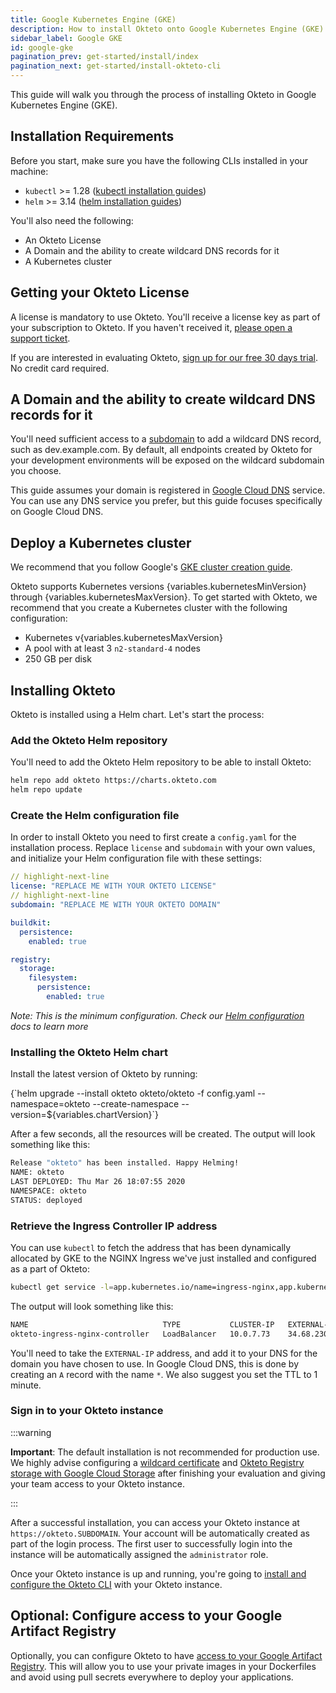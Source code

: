 ```yaml
---
title: Google Kubernetes Engine (GKE)
description: How to install Okteto onto Google Kubernetes Engine (GKE)
sidebar_label: Google GKE
id: google-gke
pagination_prev: get-started/install/index
pagination_next: get-started/install-okteto-cli
---
```



This guide will walk you through the process of installing Okteto in Google Kubernetes Engine (GKE).

## Installation Requirements

Before you start, make sure you have the following CLIs installed in your machine:

- `kubectl` >= 1.28 ([kubectl installation guides](https://kubernetes.io/docs/tasks/tools/#kubectl))
- `helm` >= 3.14 ([helm installation guides](https://helm.sh/docs/intro/install/))

You'll also need the following:

- An Okteto License
- A Domain and the ability to create wildcard DNS records for it
- A Kubernetes cluster

## Getting your Okteto License

A license is mandatory to use Okteto. You'll receive a license key as part of your subscription to Okteto. If you haven't received it, [please open a support ticket](https://okteto.com/support).

If you are interested in evaluating Okteto, [sign up for our free 30 days trial](https://www.okteto.com/free-trial/). No credit card required.

## A Domain and the ability to create wildcard DNS records for it

You'll need sufficient access to a [subdomain](self-hosted/helm-configuration.mdx#subdomain) to add a wildcard DNS record, such as dev.example.com.
By default, all endpoints created by Okteto for your development environments will be exposed on the wildcard subdomain you choose.

This guide assumes your domain is registered in [Google Cloud DNS](https://cloud.google.com/dns) service.
You can use any DNS service you prefer, but this guide focuses specifically on Google Cloud DNS.

## Deploy a Kubernetes cluster

We recommend that you follow Google's [GKE cluster creation guide](https://cloud.google.com/kubernetes-engine/docs/how-to/creating-a-cluster).

Okteto supports Kubernetes versions {variables.kubernetesMinVersion} through {variables.kubernetesMaxVersion}.
To get started with Okteto, we recommend that you create a Kubernetes cluster with the following configuration:

- Kubernetes v{variables.kubernetesMaxVersion}
- A pool with at least 3 `n2-standard-4` nodes
- 250 GB per disk

## Installing Okteto

Okteto is installed using a Helm chart. Let's start the process:

### Add the Okteto Helm repository

You'll need to add the Okteto Helm repository to be able to install Okteto:

```bash
helm repo add okteto https://charts.okteto.com
helm repo update
```

### Create the Helm configuration file

In order to install Okteto you need to first create a `config.yaml` for the installation process.
Replace `license` and `subdomain` with your own values, and initialize your Helm configuration file with these settings:

```yaml title="config.yaml"
// highlight-next-line
license: "REPLACE ME WITH YOUR OKTETO LICENSE"
// highlight-next-line
subdomain: "REPLACE ME WITH YOUR OKTETO DOMAIN"

buildkit:
  persistence:
    enabled: true

registry:
  storage:
    filesystem:
      persistence:
        enabled: true
```

_Note: This is the minimum configuration. Check our [Helm configuration](self-hosted/helm-configuration.mdx) docs to learn more_

### Installing the Okteto Helm chart

Install the latest version of Okteto by running:

<CodeBlock language="bash">
  {`helm upgrade --install okteto okteto/okteto -f config.yaml --namespace=okteto --create-namespace --version=${variables.chartVersion}`}
</CodeBlock>

After a few seconds, all the resources will be created. The output will look something like this:

```bash
Release "okteto" has been installed. Happy Helming!
NAME: okteto
LAST DEPLOYED: Thu Mar 26 18:07:55 2020
NAMESPACE: okteto
STATUS: deployed
```

### Retrieve the Ingress Controller IP address

You can use `kubectl` to fetch the address that has been dynamically allocated by GKE to the NGINX Ingress we've just installed and configured as a part of Okteto:

```bash
kubectl get service -l=app.kubernetes.io/name=ingress-nginx,app.kubernetes.io/component=controller --namespace=okteto
```

The output will look something like this:

```bash
NAME                              TYPE           CLUSTER-IP   EXTERNAL-IP     PORT(S)                                     AGE
okteto-ingress-nginx-controller   LoadBalancer   10.0.7.73    34.68.230.234   80:30795/TCP,443:32481/TCP,1234:30885/TCP   5m
```

You'll need to take the `EXTERNAL-IP` address, and add it to your DNS for the domain you have chosen to use. In Google Cloud DNS, this is done by creating an `A` record with the name  `*`. We also suggest you set the TTL to 1 minute.

### Sign in to your Okteto instance

:::warning

**Important**: The default installation is not recommended for production use. We highly advise configuring a [wildcard certificate](self-hosted/install/certificates/index.mdx) and [Okteto Registry storage with Google Cloud Storage](self-hosted/install/okteto-registry-storage/google-cloud-storage.mdx) after finishing your evaluation and giving your team access to your Okteto instance.

:::

After a successful installation, you can access your Okteto instance at `https://okteto.SUBDOMAIN`. Your account will be automatically created as part of the login process. The first user to successfully login into the instance will be automatically assigned the `administrator` role.

Once your Okteto instance is up and running, you're going to [install and configure the Okteto CLI](get-started/install-okteto-cli.mdx) with your Okteto instance.

## Optional: Configure access to your Google Artifact Registry

Optionally, you can configure Okteto to have [access to your Google Artifact Registry](admin/registry-credentials/google-artifact-registry.mdx).
This will allow you to use your private images in your Dockerfiles and avoid using pull secrets everywhere to deploy your applications.
